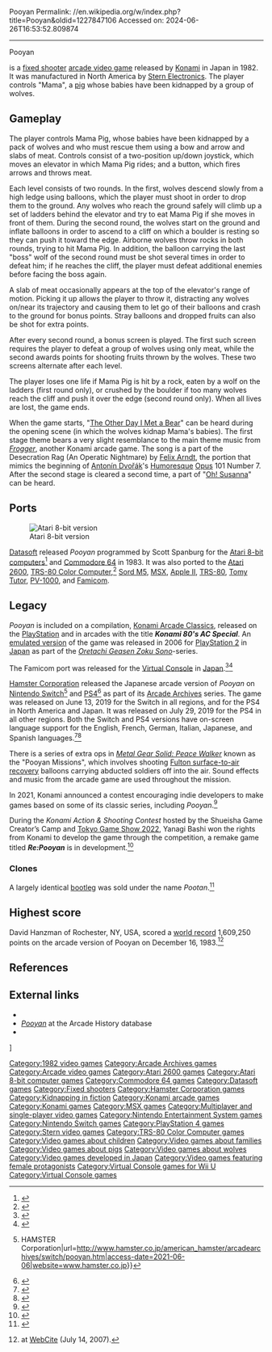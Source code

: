 Pooyan
Permalink: //en.wikipedia.org/w/index.php?title=Pooyan&oldid=1227847106
Accessed on: 2024-06-26T16:53:52.809874



------
Pooyan
{{Short description|1982 video game}}
{{Lead too short |date=May 2024}}
{{Infobox video game
| title = Pooyan
| image = Pooyan Cover.jpg
| image_size = 
| caption = 
| developer = [[Konami]]
| publisher = Konami (JP/EU)<br>[[Stern (game company)|Stern]] (NA)<br>[[Datasoft]] (Atari 8-bit, C64)<br>[[Hamster Corporation|Hamster]] (Switch, PS4)
| designer = [[Tokuro Fujiwara]]
| released = '''1982:''' Arcade<br>'''1983:''' Atari 8-bit, C64, CoCo<br>'''2019:''' NS, PS4
| genre = [[Fixed shooter]]
| modes = 1-2 players alternating turns
| platforms = [[Arcade video game|Arcade]], [[Atari 2600]], [[Atari 8-bit]], [[TRS-80 Color Computer]]. [[Commodore 64]], [[Sord M5]], [[MSX]], [[Apple II]], [[Famicom]], [[TRS-80]], [[Tomy Tutor]], [[PV-1000]], [[Nintendo Switch|Switch]], [[PlayStation 1]], [[PlayStation 4]]
}}

{{nihongo|'''''Pooyan'''''|プーヤン}} is a [[fixed shooter]] [[arcade video game]] released by [[Konami]] in Japan in 1982. It was manufactured in North America by [[Stern (game company)|Stern Electronics]]. The player controls "Mama", a [[pig]] whose babies have been kidnapped by a group of wolves.

== Gameplay ==
The player controls Mama Pig, whose babies have been kidnapped by a pack of wolves and who must rescue them using a bow and arrow and slabs of meat. Controls consist of a two-position up/down joystick, which moves an elevator in which Mama Pig rides; and a button, which fires arrows and throws meat.

Each level consists of two rounds. In the first, wolves descend slowly from a high ledge using balloons, which the player must shoot in order to drop them to the ground. Any wolves who reach the ground safely will climb up a set of ladders behind the elevator and try to eat Mama Pig if she moves in front of them. During the second round, the wolves start on the ground and inflate balloons in order to ascend to a cliff on which a boulder is resting so they can push it toward the edge. Airborne wolves throw rocks in both rounds, trying to hit Mama Pig. In addition, the balloon carrying the last "boss" wolf of the second round must be shot several times in order to defeat him; if he reaches the cliff, the player must defeat additional enemies before facing the boss again.

A slab of meat occasionally appears at the top of the elevator's range of motion. Picking it up allows the player to throw it, distracting any wolves on/near its trajectory and causing them to let go of their balloons and crash to the ground for bonus points. Stray balloons and dropped fruits can also be shot for extra points.

After every second round, a bonus screen is played. The first such screen requires the player to defeat a group of wolves using only meat, while the second awards points for shooting fruits thrown by the wolves. These two screens alternate after each level.

The player loses one life if Mama Pig is hit by a rock, eaten by a wolf on the ladders (first round only), or crushed by the boulder if too many wolves reach the cliff and push it over the edge (second round only). When all lives are lost, the game ends.

When the game starts, "[[The Other Day I Met a Bear]]" can be heard during the opening scene (in which the wolves kidnap Mama's babies). The first stage theme bears a very slight resemblance to the main theme music from ''[[Frogger]]'', another Konami arcade game. The song is a part of the Desecration Rag (An Operatic Nightmare) by [[Felix Arndt]], the portion that mimics the beginning of [[Antonín Dvořák]]'s [[Humoresques (Dvořák)|Humoresque]] [[Opus number|Opus]] 101 Number 7. After the second stage is cleared a second time, a part of "[[Oh! Susanna]]" can be heard.

==Ports==
[[File:Pooyan_Atari_8-bit_screenshot.png|thumb|right|Atari 8-bit version]]

[[Datasoft]] released ''Pooyan'' programmed by Scott Spanburg for the [[Atari 8-bit computers]]<ref>{{cite web |title=Atari 400 800 XL XE Pooyan |url=http://www.atarimania.com/game-atari-400-800-xl-xe-pooyan_4063.html |website=Atari Mania}}</ref> and [[Commodore 64]] in 1983. It was also ported to the [[Atari 2600]], [[TRS-80 Color Computer]],<ref>{{cite web |last1=Boyle |first1=L. Curtis |title=Pooyan |url=http://www.lcurtisboyle.com/nitros9/pooyan.html |website=Tandy Color Computer Games}}</ref> [[Sord M5]], [[MSX]], [[Apple II]], [[TRS-80]], [[Tomy Tutor]], [[PV-1000]], and [[Nintendo Entertainment System|Famicom]].

==Legacy==
''Pooyan'' is included on a compilation, [[Konami 80's Arcade Gallery|Konami Arcade Classics]], released on the [[PlayStation (console)|PlayStation]] and in arcades with the title '''''Konami 80's AC Special'''''. An [[Video game console emulator|emulated version]] of the game was released in 2006 for [[PlayStation 2]] in [[Japan]] as part of the ''[[Oretachi Geasen Zoku Sono]]''-series.

The Famicom port was released for the [[Virtual Console]] in [[Japan]].<ref>{{Cite web|url=https://www.nintendo.co.jp/wii/vc/vc_py/index.html|title = Vc プーヤン}}</ref><ref>{{Cite web|url=https://www.nintendo.co.jp/titles/20010000009706|title=POOYAN(プーヤン) &#124; Wii U &#124; 任天堂}}</ref>

[[Hamster Corporation]] released the Japanese arcade version of ''Pooyan'' on [[Nintendo Switch]]<ref>{{Cite web|title=Arcade Archives {{!}} HAMSTER Corporation|url=http://www.hamster.co.jp/american_hamster/arcadearchives/switch/pooyan.htm|access-date=2021-06-06|website=www.hamster.co.jp}}</ref> and [[PlayStation 4|PS4]]<ref>{{Cite web|title=HAMSTER Corporation|url=http://www.hamster.co.jp/american_hamster/products/pooyan.htm|access-date=2021-06-06|website=www.hamster.co.jp}}</ref> as part of its [[Arcade Archives]] series. The game was released on June 13, 2019 for the Switch in all regions, and for the PS4 in North America and Japan. It was released on July 29, 2019 for the PS4 in all other regions. Both the Switch and PS4 versions have on-screen language support for the English, French, German, Italian, Japanese, and Spanish languages.<ref>{{Cite web|title=Arcade Archives POOYAN|url=https://store.playstation.com/en-se/product/EP8908-CUSA15904_00-HAMPRDC000000001|access-date=2021-06-06|website=store.playstation.com}}</ref><ref>{{Cite web|title=Arcade Archives POOYAN for Nintendo Switch - Nintendo Game Details|url=https://www.nintendo.com/games/detail/arcade-archives-pooyan-switch/|access-date=2021-06-06|website=www.nintendo.com|language=en-US}}</ref>

There is a series of extra ops in ''[[Metal Gear Solid: Peace Walker]]'' known as the "Pooyan Missions", which involves shooting [[Fulton surface-to-air recovery system|Fulton surface-to-air recovery]] balloons carrying abducted soldiers off into the air.  Sound effects and music from the arcade game are used throughout the mission.

In 2021, Konami announced a contest encouraging indie developers to make games based on some of its classic series, including ''Pooyan''.<ref>{{cite web|last=Shigeta|first=Ryuichi|url=https://www.ign.com/articles/konami-indie-games-classic-series-gradius-twinbee-goemon|title=Konami is Inviting Indie Developers to Make New Games Based on Some of Its Classic Series — Famous IP from the past may be revived through indie creators' eyes|work=[[IGN]]|publisher=[[Ziff Davis]]|date=October 2, 2021|access-date=2022-08-30|archive-url=https://web.archive.org/web/20211220054434/https://www.ign.com/articles/konami-indie-games-classic-series-gradius-twinbee-goemon|archive-date=2021-12-20|url-status=live}}</ref>

During the ''Konami Action & Shooting Contest'' hosted by the Shueisha Game Creator’s Camp and [[History of the Tokyo Game Show|Tokyo Game Show 2022]], Yanagi Bashi won the rights from Konami to develop the game through the competition, a remake game titled '''''Re:Pooyan''''' is in development.<ref>{{cite web|last=Ahmed|first=Mansoor|url=https://exputer.com/news/games/konami-development-ips-in-competition/|title=Konami To Award 30 Million Yen Funding And Remake Rights For Classic IP's|work=eXputer|date=September 28, 2022|access-date=2024-04-12}}</ref>

===Clones===
A largely identical [[Video game clone|bootleg]] was sold under the name ''Pootan''.<ref>{{KLOV game|id=9081|name=Pootan}}</ref>

==Highest score==
David Hanzman of Rochester, NY, USA, scored a [[world record]] 1,609,250 points on the arcade version of Pooyan on December 16, 1983.<ref>{{cite web | url= http://www.twingalaxies.com/index.aspx?c=22&pi=2&gi=8890&vi=3374 | title= Twin Galaxies' Pooyan High Score Rankings | accessdate= 27 December 2009 | url-status= dead | archiveurl= https://web.archive.org/web/20070727164014/http://www.twingalaxies.com/index.aspx?c=22 | archivedate= 27 July 2007}} at [[WebCite]] (July 14, 2007).</ref><!-- Note: Guinness World Records source their arcade world records scores from Twin Galaxies -->

==References==
{{reflist}}

==External links==
* {{KLOV game|id=9082}}
* [http://www.arcade-history.com/?page=detail&id=2011 ''Pooyan''] at the Arcade History database
* {{IAg|atari_2600_pooyan_1983_konami_rc_100-x_02|platform=Atari 2600}}

[[Category:1982 video games]]
[[Category:Arcade Archives games]]]
[[Category:Arcade video games]]
[[Category:Atari 2600 games]]
[[Category:Atari 8-bit computer games]]
[[Category:Commodore 64 games]]
[[Category:Datasoft games]]
[[Category:Fixed shooters]]
[[Category:Hamster Corporation games]]
[[Category:Kidnapping in fiction]]
[[Category:Konami arcade games]]
[[Category:Konami games]]
[[Category:MSX games]]
[[Category:Multiplayer and single-player video games]]
[[Category:Nintendo Entertainment System games]]
[[Category:Nintendo Switch games]]
[[Category:PlayStation 4 games]]
[[Category:Stern video games]]
[[Category:TRS-80 Color Computer games]]
[[Category:Video games about children]]
[[Category:Video games about families]]
[[Category:Video games about pigs]]
[[Category:Video games about wolves]]
[[Category:Video games developed in Japan]]
[[Category:Video games featuring female protagonists]]
[[Category:Virtual Console games for Wii U]]
[[Category:Virtual Console games]]